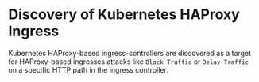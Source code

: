 # Discovery of Kubernetes HAProxy Ingress

Kubernetes HAProxy-based ingress-controllers are discovered as a target for HAProxy-based ingresses attacks like `Block Traffic` or `Delay Traffic` on a specific HTTP path in the ingress controller.